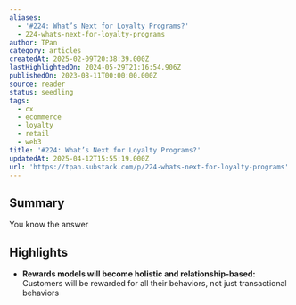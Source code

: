 ```yaml
---
aliases:
  - '#224: What’s Next for Loyalty Programs?'
  - 224-whats-next-for-loyalty-programs
author: TPan
category: articles
createdAt: 2025-02-09T20:38:39.000Z
lastHighlightedOn: 2024-05-29T21:16:54.906Z
publishedOn: 2023-08-11T00:00:00.000Z
source: reader
status: seedling
tags:
  - cx
  - ecommerce
  - loyalty
  - retail
  - web3
title: '#224: What’s Next for Loyalty Programs?'
updatedAt: 2025-04-12T15:55:19.000Z
url: 'https://tpan.substack.com/p/224-whats-next-for-loyalty-programs'
---
```

## Summary

You know the answer

## Highlights

- **Rewards models will become holistic and relationship-based:** Customers will be rewarded for all their behaviors, not just transactional behaviors
